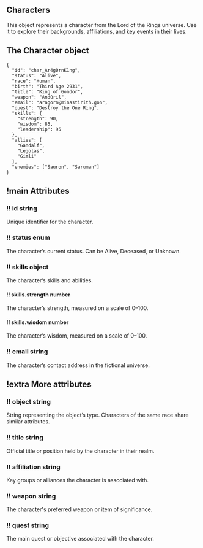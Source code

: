 
## Characters

This object represents a character from the Lord of the Rings universe. Use it to explore their backgrounds, affiliations, and key events in their lives.

## The Character object

<APIReference>

```jsonc ! THE CHARACTER OBJECT
{
  "id": "char_Ar4g0rnK1ng",
  "status": "Alive",
  "race": "Human",
  "birth": "Third Age 2931",
  "title": "King of Gondor",
  "weapon": "Andúril",
  "email": "aragorn@minastirith.gon",
  "quest": "Destroy the One Ring",
  "skills": {
    "strength": 90,
    "wisdom": 85,
    "leadership": 95
  },
  "allies": [
    "Gandalf",
    "Legolas",
    "Gimli"
  ],
  "enemies": ["Sauron", "Saruman"]
}
```

## !main Attributes

### !! id string

Unique identifier for the character.

### !! status enum

The character’s current status. Can be Alive, Deceased, or Unknown.

### !! skills object

The character’s skills and abilities.

#### !! skills.strength number

The character’s strength, measured on a scale of 0–100.

#### !! skills.wisdom number

The character’s wisdom, measured on a scale of 0–100.

### !! email string

The character’s contact address in the fictional universe.

## !extra More attributes

### !! object string

String representing the object’s type. Characters of the same race share similar attributes.

### !! title string

Official title or position held by the character in their realm.

### !! affiliation string

Key groups or alliances the character is associated with.

### !! weapon string

The character's preferred weapon or item of significance.

### !! quest string

The main quest or objective associated with the character.

</APIReference>
